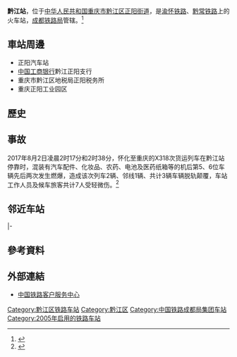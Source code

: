 {{Expand|time=2016-07-20T12:19:44+00:00}}
{{Infobox China railway station
|车站名称 =黔江站
|图片 = Qianjiang Railway Station Platform.jpg
|图片介绍 = 黔江站
|车站拼音 = Qianjiang
|英文名称 = Qianjiang Railway Station
|车站代码 = 35196<ref>{{cite book|title=中华人民共和国铁路车站代码（GB/T 10302-2010）|publisher=中国标准出版社|year=2010|isbn=155066140495|ignore-isbn-error=true|pages=28}}</ref>
|电报码 = QNW
|拼音码 = QJI
|车站位置 = [[重庆市|重庆市]][[黔江区|黔江区]][[正阳街道_(重庆市)|正阳街道]]
|坐标 = {{coord|29|26|43.14|N|108|47|10.47|E|display=inline,title}}
|归属 = [[成都铁路局|成都铁路局]][[涪陵车务段|涪陵车务段]]
|线路 = [[渝怀铁路|渝怀铁路]]
|车站等级 =
|月台数目 = 
|股道数目 = 
}}
'''黔江站'''，位于[[中华人民共和国|中华人民共和国]][[重庆市|重庆市]][[黔江区|黔江区]][[正阳街道_(重庆市)|正阳街道]]，是[[渝怀铁路|渝怀铁路]]、[[黔常铁路|黔常铁路]]上的火车站，[[成都铁路局|成都铁路局]]管辖。<ref>{{Cite web |url=http://search.huochepiao.com/huochezhan/jieshao/1896.htm |title=黔江火车站介绍 |access-date=2016-07-20 |archive-date=2019-06-08 |archive-url=https://web.archive.org/web/20190608000447/http://search.huochepiao.com/huochezhan/jieshao/1896.htm |dead-url=no }}</ref>

==車站周邊==
* 正阳汽车站
* [[中国工商银行|中国工商银行]]黔江正阳支行
* 重庆市黔江区地税局正阳税务所
* 重庆正阳工业园区

==歷史==

== 事故 ==
2017年8月2日凌晨2时17分和2时38分，怀化至重庆的X318次货运列车在黔江站停靠时，混装有汽车配件、化妆品、农药、电池及医药纸箱等的机后第5、6位车辆先后两次发生燃爆，造成该次列车2辆、邻线1辆、共计3辆车辆脱轨颠覆，车站工作人员及候车旅客共计7人受轻微伤。<ref>{{cite news|url=http://news.cnr.cn/native/city/20170802/t20170802_523881465.shtml|title=重庆黔江一货运列车车厢发生燃爆 7人受伤|publisher=央广网|date=2017-08-02|accessdate=2017-08-02|archive-date=2019-06-05|archive-url=https://web.archive.org/web/20190605142906/http://news.cnr.cn/native/city/20170802/t20170802_523881465.shtml|dead-url=no}}</ref>

== 邻近车站 ==
{{start rail box|[[File:China_Railways.svg|16px]] [[中国铁路|中国铁路]]}}
{{s-inop|[[核桃园站|核桃园站]]|[[重庆铁路集装箱中心站|团结村]]方向}}
{{s-line|[[渝怀铁路|渝怀铁路]]<br />← 11km 黔江站 12km →}}
{{s-inop|[[冯家坝站|冯家坝站]]|{{站|怀化}}方向}}
|-
{{terminus}}
{{s-line|[[黔常铁路|黔常铁路]]<br />{{0}}{{0}} {{0}}{{0}}{{0}}{{0}} 黔江站 13km →}}
{{s-inop|[[黔江北站|黔江北站]]|{{站|常德}}方向}}
{{end box}}

==參考資料==
{{reflist}}

==外部連結==
* [http://www.12306.cn/mormhweb/ 中国铁路客户服务中心]{{Wayback|url=http://www.12306.cn/mormhweb/ |date=20180205163941 }}

{{commons category|Qianjiang Railway Station}}
{{渝怀铁路}}
{{黔张常铁路}}
{{渝黔城际铁路}}

[[Category:黔江区铁路车站|Category:黔江区铁路车站]]
[[Category:黔江区|Category:黔江区]]
[[Category:中国铁路成都局集团车站|Category:中国铁路成都局集团车站]]
[[Category:2005年启用的铁路车站|Category:2005年启用的铁路车站]]